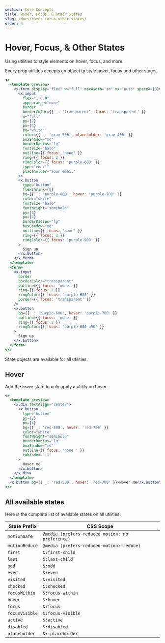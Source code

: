 ```yaml
---
section: Core Concepts
title: Hover, Focus, & Other States
slug: /docs/hover-focus-other-states/
order: 4
---
```


# Hover, Focus, & Other States

Using utilities to style elements on hover, focus, and more.

<carbon-ad />

Every prop utilities accepts an object to style hover, focus and other states.

```jsx preview color=purple
<>
  <template preview>
    <x.form display="flex" w="full" maxWidth="sm" mx="auto" spaceX={3}>
      <x.input
        flex="1 0 0"
        appearance="none"
        border
        borderColor={{ _: 'transparent', focus: 'transparent' }}
        w="full"
        py={2}
        px={4}
        bg="white"
        color={{ _: 'gray-700', placeholder: 'gray-400' }}
        boxShadow="md"
        borderRadius="lg"
        fontSize="base"
        outline={{ focus: 'none' }}
        ring={{ focus: 2 }}
        ringColor={{ focus: 'purple-600' }}
        type="email"
        placeholder="Your email"
      />
      <x.button
        type="button"
        flexShrink={0}
        bg={{ _: 'purple-600', hover: 'purple-700' }}
        color="white"
        fontSize="base"
        fontWeight="semibold"
        py={2}
        px={4}
        borderRadius="lg"
        boxShadow="md"
        outline={{ focus: 'none' }}
        ring={{ focus: 2 }}
        ringColor={{ focus: 'purple-500' }}
      >
        Sign up
      </x.button>
    </x.form>
  </template>
  <form>
    <x.input
      border
      borderColor="transparent"
      outline={{ focus: 'none' }}
      ring={{ focus: 2 }}
      ringColor={{ focus: 'purple-600' }}
      border={{ focus: 'transparent' }}
    />
    <x.button
      bg={{ _: 'purple-600', hover: 'purple-700' }}
      outline={{ focus: 'none' }}
      ring={{ focus: 2 }}
      ringColor={{ focus: 'purple-600-a50' }}
    >
      Sign up
    </x.button>
  </form>
</>
```

State objects are available for all utilities.

## Hover

Add the `hover` state to only apply a utility on hover.

```jsx preview color=red
<>
  <template preview>
    <x.div textAlign="center">
      <x.button
        type="button"
        py={2}
        px={4}
        bg={{ _: 'red-500', hover: 'red-700' }}
        color="white"
        fontWeight="semibold"
        borderRadius="lg"
        boxShadow="md"
        outline={{ focus: 'none ' }}
        tabindex="-1"
      >
        Hover me
      </x.button>
    </x.div>
  </template>
  <x.button bg={{ _: 'red-500', hover: 'red-700' }}>Hover me</x.button>
</>
```

## All available states

Here is the complete list of available states on all utilities:

| State Prefix   | CSS Scope                                        |
| -------------- | ------------------------------------------------ |
| `motionSafe`   | `@media (prefers-reduced-motion: no-preference)` |
| `motionReduce` | `@media (prefers-reduced-motion: reduce)`        |
| `first`        | `&:first-child`                                  |
| `last`         | `&:last-child`                                   |
| `odd`          | `&:odd`                                          |
| `even`         | `&:even`                                         |
| `visited`      | `&:visited`                                      |
| `checked`      | `&:checked`                                      |
| `focusWithin`  | `&:focus-within`                                 |
| `hover`        | `&:hover`                                        |
| `focus`        | `&:focus`                                        |
| `focusVisible` | `&:focus-visible`                                |
| `active`       | `&:active`                                       |
| `disabled`     | `&:disabled`                                     |
| `placeholder`  | `&::placeholder`                                 |
